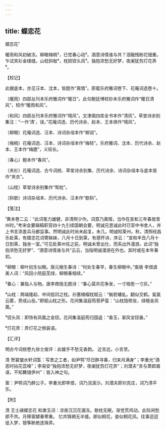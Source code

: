 ```yaml
---
---
---
```

title: 蝶恋花
---



蝶恋花¹





暖雨和风初破冻。柳眼梅梢²，已觉春心动³。酒意诗情谁与共？泪融残粉花钿重。 乍试夹衫金缕缝。山枕斜敧⁴，枕损钗头凤⁵。独抱浓愁无好梦，夜阑犹剪灯花弄⁶。

【校记】

此据底本，亦见汪本、沈本，皆题作“离情”。原载乐府雅词卷下、花庵词选卷十。

〔暖雨〕四部丛刊本乐府雅词作“暖日”。此句鲍廷博校钞本乐府雅词作“暖日清风”，校作“暖雨和风”。

〔和风〕四部丛刊本乐府雅词作“晴风”。文津阁四库全书本作“清风”。草堂诗余别集注：“一作‘清’，误。”花庵词选、历代诗余、赵本、王本俱作“晴风”。

〔柳眼〕花庵词选、汪本、诗词杂俎本作“柳润”。

〔梅梢〕花庵词选、汪本、诗词杂俎本作“梅轻”。乐府雅词、沈本、历代诗余、赵本、王本作“梅腮”，义较长。

〔春心〕鲍本作“春风”。

〔夹衫〕花庵词选、古今词统、草堂诗余别集、历代诗余、诗词杂俎本与底本皆作“夹衣”。

〔山枕〕草堂诗余别集作“鸳枕”。

〔斜欹〕诗词杂俎本、历代诗余、汪本作“欹斜”。

【笺注】

¹黄本卷二云：“此词笔力雄健，非清照少作。词意乃离情，当作在宣和三年春居青州时。”考宋会要辑稿职官四十九引续国朝会要，明诚兄思诚此时已官中书舍人，并上书言添差兵马都监事。然明诚此时尚未起复。未几，明诚知莱州。秋，清照经昌乐赴莱，有蝶恋花词寄姊妹，八月十日到莱，有感怀诗，序云：“宣和辛丑八月十日到莱，独坐一室。”可见赴莱州任之前，明诚未曾出仕，而系出外漫游。此词“独抱浓愁无好梦”、“酒意诗情谁与共”云云，当指明诚漫游在外也。其时或在本年春初。

²柳眼：柳叶初生似眼。唐元稹生春诗：“何处生春早，春生柳眼中。”南唐 李煜虞美人词：“风回小院庭芜绿，柳眼春相续。”

³春心：兼指人与物。唐李商隐无题诗：“春心莫共花争发，一寸相思一寸灰。”

⁴山枕：两端隆起、中间低凹之枕。孙蕙楠榴枕赋云：“蜿若蟠虬，翻似交鹤。氤氲云雾，旁成山岳。”即赋山枕之形。花间集温庭筠菩萨蛮：“山枕隐秾妆，绿檀金凤凰。”

⁵钗头凤：即饰有凤凰之金钗。花间集温庭筠归国遥：“香玉，翠凤宝钗垂。”

⁶灯花弄：弄灯花之倒装语。

【汇评】

明古今词统卷九徐士俊评：此媛手不愁无香韵。 近言远，小言至。

清 贺裳皱水轩词筌：写景之工者，如尹鹗“尽日醉寻春，归来月满身”；李重光“酒恶时拈花蕊嗅”；李易安“独抱浓愁无好梦，夜阑犹剪灯花弄”；刘潜夫“贪与萧郎眉语，不知舞错伊州”：皆入神之句。

案：尹鹗词乃醉公子。李重光即李煜，词乃浣溪沙。刘潜夫即刘克庄，词乃清平乐。

【附】

清 王士禛蝶恋花 和漱玉词：凉夜沉沉花漏冻。欹枕无眠，渐觉荒鸡动。此际闲愁郎不共。月移窗罅春寒重。 忆共锦裯无半缝。郎似桐花，妾似桐花凤。往事迢迢徒入梦，银筝断绝连珠弄。